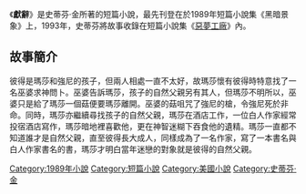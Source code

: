{{Infobox Book 
|書名      =
獻辭|圖像      =
|圖像說明  =
|作者      = [[史蒂芬·金|史蒂芬·金]]
|原名      = Dedication|中文書名  = 
獻辭|出版地    = {{USA}}
|語言      = [[英語|英語]]
|題材      = [[短篇小說|短篇小說]]<br>[[神秘小說|神秘小說]]
|類型      =
|出版者    = 
|出版日期  = 1989年
}}

《'''獻辭'''》是史蒂芬·金所著的短篇小說，最先刊登在於1989年短篇小說集《黑暗景象》上，1993年，史蒂芬將故事收錄在短篇小說集《[[惡夢工廠|惡夢工廠]]》內。
==故事簡介==
彼得是瑪莎和強尼的孩子，但兩人相處一直不太好，故瑪莎懷有彼得時特意找了一名巫婆求神問卜。巫婆告訴瑪莎，孩子的自然父親另有其人，但瑪莎不明所以，巫婆只是給了瑪莎一個菇便要瑪莎離開。巫婆的菇咀咒了強尼的槍，令強尼死於非命。同時，瑪莎亦繼續尋找孩子的自然父親，瑪莎在酒店工作，一位白人作家經常投宿酒店寫作，瑪莎暗地裡喜歡他，更在神智迷糊下吞食他的遺精。瑪莎一直都不知道誰才是自然父親，直至彼得長大成人，同樣成為了一名作家，寫了一本書名與白人作家書名的書，瑪莎才明白當年迷戀的對象就是彼得的自然父親。
{{惡夢工廠}}

{{史蒂芬·金}}

[[Category:1989年小說|Category:1989年小說]]
[[Category:短篇小說|Category:短篇小說]]
[[Category:美國小說|Category:美國小說]]
[[Category:史蒂芬·金|Category:史蒂芬·金]]